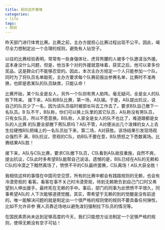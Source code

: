 ```yaml
---
title: 规则这件事情
categories:
- life
tags:
- 规则
---
```


昨天部门进行体育比赛。比赛之前，主办方就担心比赛过程出现不公平。因此，竭尽全力想制定出一个合理的规则，避免有人钻空子。

以往的比赛经验表明，常常有一些身强体壮，虎背熊腰的人被多个队邀请当外援。这本身没什么问题，但是，他当多个对的外援就意味着，获奖之后，他可以拿多份奖品，这是群众们不能够忍受的。因此，本次主办方规定一个人只能参加一个队，同时为了将队员名单敲死，主办方要求每个队赛前报出参赛名单，比赛时不准再换，也即是若某队的队员缺席，只能认命！

比赛开始，某个队全是女人，另外一个队则有男人助阵。毫无疑问，全是女人的队败下阵来。 接下来，A队和B队比赛，第一场，A队输。于是，A队提出抗议，说自己的队员少了一名，因为该队员临时被部长叫去工作去了。要求B队自己撤下一名队员。B 队不干，B队称，你们可以换上队里的其它队员，A队称没有男队员，只有女队员，所以不愿意换。B队称，人家全是女人的队不也比了，难道跟都是女队的人比赛 的队要全部撤下男队原吗？A队不管，A对便派出几个泼辣的女人上去生拉硬拽B队把绳上的一名队员扯下来，第二场，A对获胜。该场结果引发现场观众强烈不 满，B队抗议，旁观的C队，劝B队不要在意，B队愤怒之下悉数离场。比赛结果A队胜！

接下来，A队与C队比赛，要求C队撤下队员，C队看到A队故技重施，自然不爽，提出抗议，C队此时多希望B队能帮自己说话，遗憾的是，B队已经在A队的无赖和C队的冷漠之下黯然离场了，愤愤不平的C队最终罢赛，C队离场！A队大获全胜！

我相信这样的事情在中国司空见惯，所有的比赛中都会有践踏规则的无赖，也会有冷漠旁观的 看客。看客在事不关己时冷漠旁观，待到无赖欺负到自己门口时又希望别人伸出援手，最终死在无赖的手中。事后，部门的同事为此愤愤不平很久，同事希望A队的 人下次能够道德觉醒。其实，寄希望于无赖的到的觉醒是没有前途的。唯一能解决问题的就是制定出一个很严格的规则使的规则不要具备任何弹性，比如不允许非参 赛人员靠近场地以避免泼妇强制拉下队员的情况等。

在国民素质尚未达到足够高度的今天，我们只能想方设法制定一个足够严格的规则，使得无赖没有空子可钻！
